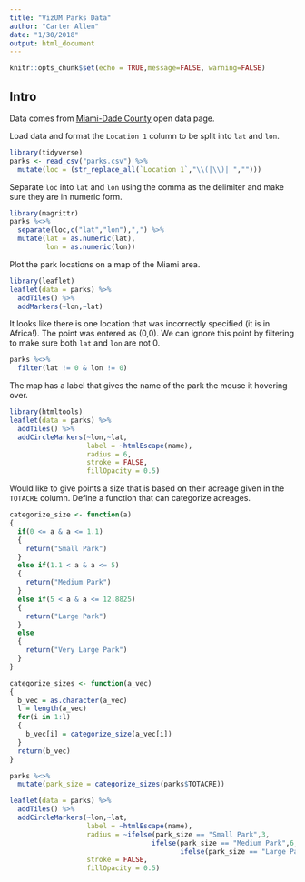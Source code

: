 ```yaml
---
title: "VizUM Parks Data"
author: "Carter Allen"
date: "1/30/2018"
output: html_document
---
```


```r
knitr::opts_chunk$set(echo = TRUE,message=FALSE, warning=FALSE)
```

## Intro

Data comes from [Miami-Dade County](https://opendata.miamidade.gov/Infrastructure/Parks-Facities/wjhr-nx6u) open data page. 

Load data and format the `Location 1` column to be split into `lat` and `lon`.
```r
library(tidyverse)
parks <- read_csv("parks.csv") %>%
  mutate(loc = (str_replace_all(`Location 1`,"\\(|\\)| ","")))
```

Separate `loc` into `lat` and `lon` using the comma as the delimiter and make sure they are in numeric form. 
```r
library(magrittr)
parks %<>%
  separate(loc,c("lat","lon"),",") %>%
  mutate(lat = as.numeric(lat),
         lon = as.numeric(lon))
```

Plot the park locations on a map of the Miami area. 
```r
library(leaflet)
leaflet(data = parks) %>%
  addTiles() %>%
  addMarkers(~lon,~lat)
```

It looks like there is one location that was incorrectly specified (it is in Africa!). The point was entered as (0,0). We can ignore this point by filtering to make sure both `lat` and `lon` are not 0.

```r
parks %<>%
  filter(lat != 0 & lon != 0)
```

The map has a label that gives the name of the park the mouse it hovering over. 
```r
library(htmltools)
leaflet(data = parks) %>%
  addTiles() %>%
  addCircleMarkers(~lon,~lat,
                   label = ~htmlEscape(name),
                   radius = 6,
                   stroke = FALSE,
                   fillOpacity = 0.5)
```

Would like to give points a size that is based on their acreage given in the `TOTACRE` column. Define a function that can categorize acreages. 

```r
categorize_size <- function(a)
{
  if(0 <= a & a <= 1.1)
  {
    return("Small Park")
  }
  else if(1.1 < a & a <= 5)
  {
    return("Medium Park")
  }
  else if(5 < a & a <= 12.8825)
  {
    return("Large Park")
  }
  else
  {
    return("Very Large Park")
  }
}
```

```r
categorize_sizes <- function(a_vec)
{
  b_vec = as.character(a_vec)
  l = length(a_vec)
  for(i in 1:l)
  {
    b_vec[i] = categorize_size(a_vec[i])
  }
  return(b_vec)
}
```

```r
parks %<>%
  mutate(park_size = categorize_sizes(parks$TOTACRE))
```

```r
leaflet(data = parks) %>%
  addTiles() %>%
  addCircleMarkers(~lon,~lat,
                   label = ~htmlEscape(name),
                   radius = ~ifelse(park_size == "Small Park",3,
                                   ifelse(park_size == "Medium Park",6,
                                          ifelse(park_size == "Large Park",9,12))),
                   stroke = FALSE,
                   fillOpacity = 0.5)
```

